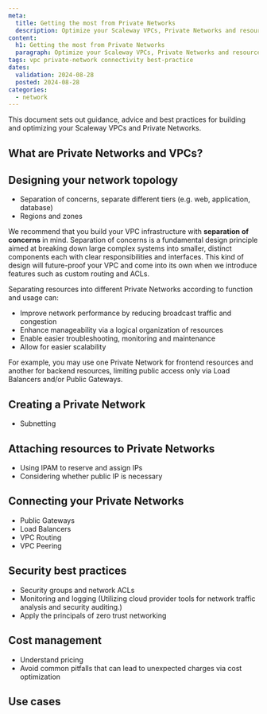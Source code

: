 ```yaml
---
meta:
  title: Getting the most from Private Networks
  description: Optimize your Scaleway VPCs, Private Networks and resource connectivity with this guide which details tips and best practices.
content:
  h1: Getting the most from Private Networks
  paragraph: Optimize your Scaleway VPCs, Private Networks and resource connectivity with this guide which details tips and best practices.
tags: vpc private-network connectivity best-practice
dates:
  validation: 2024-08-28
  posted: 2024-08-28
categories:
  - network
---
```


This document sets out guidance, advice and best practices for building and optimizing your Scaleway VPCs and Private Networks.

## What are Private Networks and VPCs?

## Designing your network topology

- Separation of concerns, separate different tiers (e.g. web, application, database)
- Regions and zones

We recommend that you build your VPC infrastructure with **separation of concerns** in mind. Separation of concerns is a fundamental design principle aimed at breaking down large complex systems into smaller, distinct components each with clear responsibilities and interfaces. This kind of design will future-proof your VPC and come into its own when we introduce features such as custom routing and ACLs.

 Separating resources into different Private Networks according to function and usage can:
- Improve network performance by reducing broadcast traffic and congestion
- Enhance manageability via a logical organization of resources
- Enable easier troubleshooting, monitoring and maintenance
- Allow for easier scalability

For example, you may use one Private Network for frontend resources and another for backend resources, limiting public access only via Load Balancers and/or Public Gateways.

## Creating a Private Network

- Subnetting

## Attaching resources to Private Networks

- Using IPAM to reserve and assign IPs
- Considering whether public IP is necessary

## Connecting your Private Networks

- Public Gateways
- Load Balancers
- VPC Routing
- VPC Peering

## Security best practices

- Security groups and network ACLs
- Monitoring and logging (Utilizing cloud provider tools for network traffic analysis and security auditing.)
- Apply the principals of zero trust networking

## Cost management
- Understand pricing
- Avoid common pitfalls that can lead to unexpected charges via cost optimization

## Use cases


## 